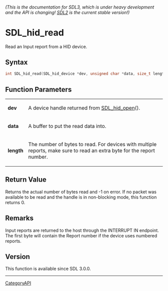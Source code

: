 ====== (This is the documentation for SDL3, which is under heavy development and the API is changing! [https://wiki.libsdl.org/ SDL2] is the current stable version!) ======
= SDL_hid_read =

Read an Input report from a HID device.

== Syntax ==

<syntaxhighlight lang='c'>
int SDL_hid_read(SDL_hid_device *dev, unsigned char *data, size_t length);
</syntaxhighlight>

== Function Parameters ==

{|
|'''dev'''
|A device handle returned from [[SDL_hid_open]]().
|-
|'''data'''
|A buffer to put the read data into.
|-
|'''length'''
|The number of bytes to read. For devices with multiple reports, make sure to read an extra byte for the report number.
|}

== Return Value ==

Returns the actual number of bytes read and -1 on error. If no packet was
available to be read and the handle is in non-blocking mode, this function
returns 0.

== Remarks ==

Input reports are returned to the host through the INTERRUPT IN endpoint.
The first byte will contain the Report number if the device uses numbered
reports.

== Version ==

This function is available since SDL 3.0.0.

----
[[CategoryAPI]]


